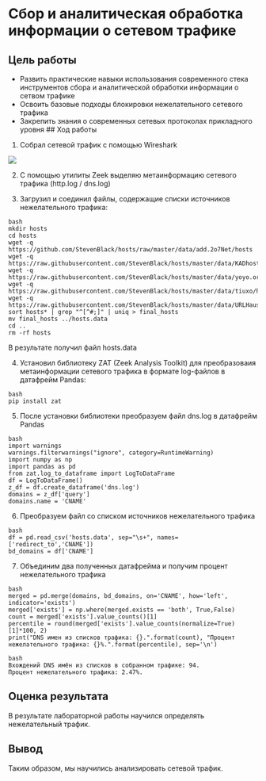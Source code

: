 # Сбор и аналитическая обработка информации о сетевом трафике
## Цель работы
+ Развить практические навыки использования современного стека инструментов сбора и аналитической обработки информации о сетвом трафике
+ Освоить базовые подходы блокировки нежелательного сетевого трафика
+ Закрепить знания о современных сетевых протоколах прикладного уровня
## Ход работы
1. Собрал сетевой трафик с помощью Wireshark

![](https://github.com/Smipos/Sistemi_auth_and_defend/blob/main/lab2/img_lab2/trafic.jpg)

2. С помощью утилиты Zeek выделяю метаинформацию сетевого трафика (http.log / dns.log)

3. Загрузил и соединил файлы, содержащие списки источников нежелательного трафика:

```
bash
mkdir hosts
cd hosts
wget -q https://github.com/StevenBlack/hosts/raw/master/data/add.2o7Net/hosts
wget -q https://raw.githubusercontent.com/StevenBlack/hosts/master/data/KADhosts/hosts
wget -q https://raw.githubusercontent.com/StevenBlack/hosts/master/data/yoyo.org/hosts
wget -q https://raw.githubusercontent.com/StevenBlack/hosts/master/data/tiuxo/hosts
wget -q https://raw.githubusercontent.com/StevenBlack/hosts/master/data/URLHaus/hosts
sort hosts* | grep "^[^#;]" | uniq > final_hosts
mv final_hosts ../hosts.data
cd ..
rm -rf hosts
```
В результате получил файл hosts.data

4. Установил библиотеку ZAT (Zeek Analysis Toolkit) для преобразоваия метаинформации сетевого трафика в формате log-файлов в датафрейм Pandas:

```
bash
pip install zat
```

5. После установки библиотеки преобразуем файл dns.log в датафрейм Pandas

```
bash
import warnings
warnings.filterwarnings("ignore", category=RuntimeWarning)
import numpy as np
import pandas as pd
from zat.log_to_dataframe import LogToDataFrame
df = LogToDataFrame()
z_df = df.create_dataframe('dns.log')
domains = z_df['query']
domains.name = 'CNAME'
```

6. Преобразуем файл со списком источников нежелательного трафика
```
bash
df = pd.read_csv('hosts.data', sep="\s+", names=['redirect_to','CNAME'])
bd_domains = df['CNAME']
```

7. Объединим два полученных датафрейма и получим процент нежелательного трафика
```
bash
merged = pd.merge(domains, bd_domains, on='CNAME', how='left', indicator='exists')
merged['exists'] = np.where(merged.exists == 'both', True,False)
count = merged['exists'].value_counts()[1]
percentile = round(merged['exists'].value_counts(normalize=True)[1]*100, 2)
print("DNS имен из списков трафика: {}.".format(count), "Процент нежелательного трафика: {}%.".format(percentile), sep='\n')
```
```
bash
Вхождений DNS имён из списков в собранном трафике: 94.
Процент нежелательного трафика: 2.47%.
```
## Оценка результата
В результате лабораторной работы научился определять нежелательный трафик.

## Вывод
Таким образом, мы научились анализировать сетевой трафик.

